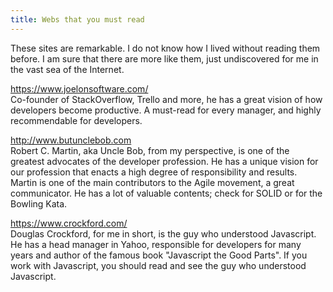 ```yaml
---
title: Webs that you must read
---
```


These sites are remarkable. 
I do not know how I lived without reading them before. 
I am sure that there are more like them, 
just undiscovered for me in the vast sea of the Internet. 

https://www.joelonsoftware.com/  
Co-founder of StackOverflow, Trello and more,
he has a great vision of how developers become productive.
A must-read for every manager, and highly recommendable for
developers.

http://www.butunclebob.com  
Robert C. Martin, aka Uncle Bob, from my perspective, 
is one of the greatest advocates of the developer profession. 
He has a unique vision for our profession 
that enacts a high degree of responsibility and results. 
Martin is one of the main contributors to the Agile movement, 
a great communicator. He has a lot of valuable contents; 
check for SOLID or for the Bowling Kata.

https://www.crockford.com/  
Douglas Crockford, for me in short, 
is the guy who understood Javascript. 
He has a head manager in Yahoo, 
responsible for developers for many years and 
author of the famous book "Javascript the Good Parts". 
If you work with Javascript, 
you should read and see 
the guy who understood Javascript.